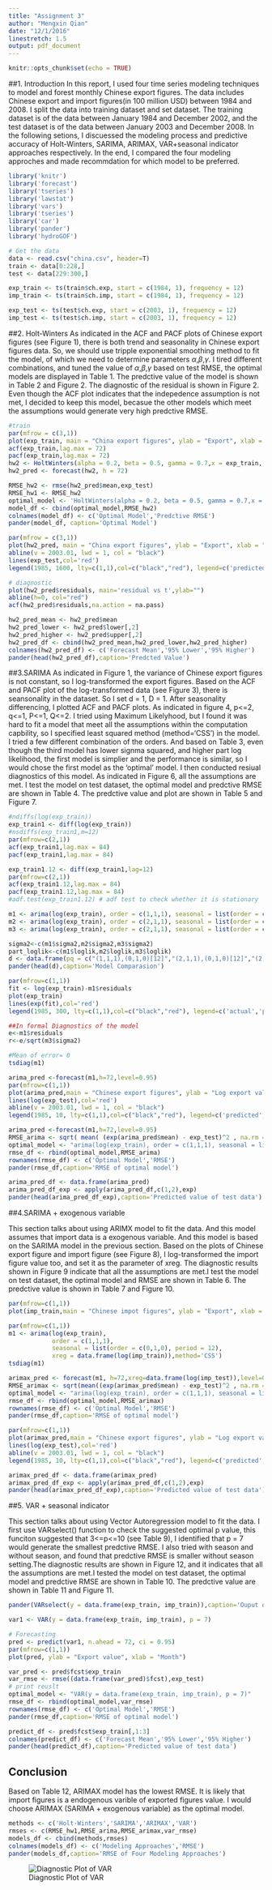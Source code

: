 ```yaml
---
title: "Assignment 3"
author: "Mengxin Qian"
date: "12/1/2016"
linestretch: 1.5
output: pdf_document
---
```


```r
knitr::opts_chunk$set(echo = TRUE)
```

##1. Introduction
In this report, I used four time series modeling techniques to model and forest monthly Chinese export figures. The data includes Chinese export and import figures(in 100 million USD) between 1984 and 2008. I split the data into training dataset and set dataset. The training dataset is of the data between January 1984 and December 2002, and the test dataset is of the data between January 2003 and December 2008. In the following setions, I discuessed the modeling process and predictive accuracy of Holt-Winters, SARIMA, ARIMAX, VAR+seasonal indicator approaches respectively. In the end, I compared the four modeling approches and made recommdation for which model to be preferred.

```r
library('knitr')
library('forecast')
library('tseries')
library('lawstat')
library('vars')
library('tseries')
library('car')
library('pander')
library('hydroGOF')

# Get the data
data <- read.csv("china.csv", header=T)
train <- data[0:228,]
test <- data[229:300,]

exp_train <- ts(train$ch.exp, start = c(1984, 1), frequency = 12)
imp_train <- ts(train$ch.imp, start = c(1984, 1), frequency = 12)

exp_test <- ts(test$ch.exp, start = c(2003, 1), frequency = 12)
imp_test <- ts(test$ch.imp, start = c(2003, 1), frequency = 12)
```

##2. Holt-Winters
As indicated in the ACF and PACF plots of Chinese export figures (see Figure 1), there is both trend and seasonality in Chinese export figures data. So, we should use tripple exponential smoothing method to fit the model, of which we need to determine parameters $\alpha$,$\beta$,$\gamma$. I tired different combinations, and tuned the value of $\alpha$,$\beta$,$\gamma$ based on test RMSE, the optimal models are displayed in Table 1. The predctive value of the model is shown in Table 2 and Figure 2. The diagnostic of the residual is shown in Figure 2. Even though the ACF plot indicates that the indepedence assumption is not met, I decided to keep this model, becasue the other models which meet the assumptions would generate very high predctive RMSE.

```r
#train
par(mfrow = c(3,1))
plot(exp_train, main = "China export figures", ylab = "Export", xlab = "Month")
acf(exp_train,lag.max = 72)
pacf(exp_train,lag.max = 72)
hw2 <- HoltWinters(alpha = 0.2, beta = 0.5, gamma = 0.7,x = exp_train, seasonal = "mult")
hw2_pred <- forecast(hw2, h = 72)
```

```r
RMSE_hw2 <- rmse(hw2_pred$mean,exp_test)
RMSE_hw1 <- RMSE_hw2
optimal_model <- 'HoltWinters(alpha = 0.2, beta = 0.5, gamma = 0.7,x = exp_train, seasonal = "mult")'
model_df <- cbind(optimal_model,RMSE_hw2)
colnames(model_df) <- c('Optimal Model','Predctive RMSE')
pander(model_df, caption='Optimal Model')
```

```r
par(mfrow = c(3,1))
plot(hw2_pred, main = "China export figures", ylab = "Export", xlab = "Month")
abline(v = 2003.01, lwd = 1, col = "black")
lines(exp_test,col='red')
legend(1985, 1600, lty=c(1,1),col=c("black","red"), legend=c('predicted','actual'))

# diagnostic
plot(hw2_pred$residuals, main='residual vs t',ylab="")
abline(h=0, col="red")
acf(hw2_pred$residuals,na.action = na.pass)
```

```r
hw2_pred_mean <- hw2_pred$mean
hw2_pred_lower <- hw2_pred$lower[,2]
hw2_pred_higher <- hw2_pred$upper[,2]
hw2_pred_df <- cbind(hw2_pred_mean,hw2_pred_lower,hw2_pred_higher)
colnames(hw2_pred_df) <- c('Forecast Mean','95% Lower','95% Higher')
pander(head(hw2_pred_df),caption='Predcted Value')
```

##3.SARIMA
As indicated in Figure 1, the variance of Chinese export figures is not constant, so I log-transformed the export figures. Based on the ACF and PACF plot of the log-transformed data (see Figure 3), there is seansonality in the dataset. So I set d = 1, D = 1. After seasonality differencing, I plotted ACF and PACF plots. As indicated in figure 4, p<=2, q<=1, P<=1, Q<=2. I tried using Maximum Likelyhood, but I found it was hard to fit a model that meet all the assumptions within the computation capbility, so I specified least squared method (method='CSS') in the model. I tried a few different combination of the orders. And based on Table 3, even though the third model has lower signma squared, and higher part log likelihood, the first model is simplier and the performance is similar, so I would chose the first model as the 'optimal' model. I then conducted resiual diagnostics of this model. As indicated in Figure 6, all the assumptions are met. I test the model on test dataset, the optimal model and predctive RMSE are shown in Table 4. The predctive value and plot are shown in Table 5 and Figure 7.

```r
#ndiffs(log(exp_train))
exp_train1 <- diff(log(exp_train))
#nsdiffs(exp_train1,m=12)
par(mfrow=c(2,1))
acf(exp_train1,lag.max = 84)
pacf(exp_train1,lag.max = 84)
```

```r
exp_train1.12 <- diff(exp_train1,lag=12)
par(mfrow=c(2,1))
acf(exp_train1.12,lag.max = 84)
pacf(exp_train1.12,lag.max = 84)
#adf.test(exp_train1.12) # adf test to check whether it is stationary
```

```r
m1 <- arima(log(exp_train), order = c(1,1,1), seasonal = list(order = c(0,1,0), period = 12), method='CSS')
m2 <- arima(log(exp_train), order = c(2,1,1), seasonal = list(order = c(0,1,0), period = 12), method='CSS')
m3 <- arima(log(exp_train), order = c(2,1,1), seasonal = list(order = c(1,1,0), period = 12), method='CSS')

sigma2<-c(m1$sigma2,m2$sigma2,m3$sigma2)
part_loglik<-c(m1$loglik,m2$loglik,m3$loglik)
d <- data.frame(pq = c("(1,1,1),(0,1,0)[12]","(2,1,1),(0,1,0)[12]","(2,1,1),(1,1,0)[12]"),sigma2,part_loglik)
pander(head(d),caption='Model Comparasion')
```

```r
par(mfrow=c(1,1))
fit <- log(exp_train)-m1$residuals
plot(exp_train)
lines(exp(fit),col='red')
legend(1985, 300, lty=c(1,1),col=c("black","red"), legend=c('actual','predict'))
```

```r
##In formal Diagnostics of the model
e<-m1$residuals
r<-e/sqrt(m3$sigma2)

#Mean of error= 0
tsdiag(m1)
```

```r
arima_pred <-forecast(m1,h=72,level=0.95)
par(mfrow=c(1,1))
plot(arima_pred,main = "Chinese export figures", ylab = "Log export value", xlab = "Month")
lines(log(exp_test),col='red')
abline(v = 2003.01, lwd = 1, col = "black")
legend(1985, 10, lty=c(1,1),col=c("black","red"), legend=c('predicted','actual'))
```

```r
arima_pred <-forecast(m1,h=72,level=0.95)
RMSE_arima <- sqrt( mean( (exp(arima_pred$mean) - exp_test)^2 , na.rm = TRUE ) )
optimal_model <- "arima(log(exp_train), order = c(1,1,1), seasonal = list(order = c(1,1,0), period = 12), method='CSS')"
rmse_df <- rbind(optimal_model,RMSE_arima)
rownames(rmse_df) <- c('Optimal Model','RMSE')
pander(rmse_df,caption='RMSE of optimal model')
```

```r
arima_pred_df <- data.frame(arima_pred)
arima_pred_df_exp <- apply(arima_pred_df,c(1,2),exp)
pander(head(arima_pred_df_exp),caption='Predicted value of test data')
```

##4.SARIMA + exogenous variable

This section talks about using ARIMX model to fit the data. And this model assumes that import data is a exogenous variable. And this model is based on the SARIMA model in the previous section. Based on the plots of Chinese export figure and import figure (see Figure 8), I log-transformed the import figure value too, and set it as the parameter of xreg. The diagnostic results shown in Figure 9 indicate that all the assumptions are met.I test the model on test dataset, the optimal model and RMSE are shown in Table 6. The predctive value is shown in Table 7 and Figure 10.

```r
par(mfrow=c(1,1))
plot(imp_train,main = "Chinese impot figures", ylab = "Export", xlab = "Month")
```

```r
par(mfrow=c(1,1))
m1 <- arima(log(exp_train), 
            order = c(1,1,1), 
            seasonal = list(order = c(0,1,0), period = 12),
            xreg = data.frame(log(imp_train)),method='CSS')
tsdiag(m1)
```

```r
arimax_pred <- forecast(m1, h=72,xreg=data.frame(log(imp_test)),level=0.95)
RMSE_arimax <- sqrt(mean((exp(arimax_pred$mean) - exp_test)^2 , na.rm = TRUE))
optimal_model <- "arima(log(exp_train), order = c(1,1,1), seasonal = list(order = c(0,1,0), period = 12), xreg = data.frame(log(imp_train)),method='CSS')"
rmse_df <- rbind(optimal_model,RMSE_arimax)
rownames(rmse_df) <- c('Optimal Model','RMSE')
pander(rmse_df,caption='RMSE of optimal model')
```

```r
par(mfrow=c(1,1))
plot(arimax_pred,main = "Chinese export figures", ylab = "Log export value", xlab = "Month")
lines(log(exp_test),col='red')
abline(v = 2003.01, lwd = 1, col = "black")
legend(1985, 10, lty=c(1,1),col=c("black","red"), legend=c('predicted','actual'))
```

```r
arimax_pred_df <- data.frame(arimax_pred)
arimax_pred_df_exp <- apply(arimax_pred_df,c(1,2),exp)
pander(head(arimax_pred_df_exp),caption='Predicted value of test data')
```

##5. VAR + seasonal indicator

This section talks about using Vector Autoregression model to fit the data. I first use VARselect() function to check the suggested optimal p value, this funciton suggested that 3<=p<=10 (see Table 9), I identified that p = 7 would generate the smallest predctive RMSE. I also tried with season and without season, and found that predctive RMSE is smaller without season setting.The diagnostic results are shown in Figure 12, and it indicates that all the assumptions are met.I tested the model on test dataset, the optimal model and predctive RMSE are shown in Table 10. The predctive value are shown in Table 11 and Figure 11. 

```r
pander(VARselect(y = data.frame(exp_train, imp_train)),caption='Ouput of VARselect')
```

```r
var1 <- VAR(y = data.frame(exp_train, imp_train), p = 7)
```

\newpage
```r
# Forecasting
pred <- predict(var1, n.ahead = 72, ci = 0.95)
par(mfrow=c(1,1))
plot(pred, ylab = "Export value", xlab = "Month")
```

```r
var_pred <- pred$fcst$exp_train
var_rmse <- rmse((data.frame(var_pred)$fcst),exp_test)
# print reuslt
optimal_model <- "VAR(y = data.frame(exp_train, imp_train), p = 7)"
rmse_df <- rbind(optimal_model,var_rmse)
rownames(rmse_df) <- c('Optimal Model','RMSE')
pander(rmse_df,caption='RMSE of optimal model')
```

```r
predict_df <- pred$fcst$exp_train[,1:3]
colnames(predict_df) <- c('Forecast Mean','95% Lower','95% Higher')
pander(head(predict_df),caption='Predicted value of test data')
```

## Conclusion
Based on Table 12, ARIMAX model has the lowest RMSE. It is likely that import figures is a endogenous varible of exported figures value. I would choose ARIMAX (SARIMA + exogenous variable) as the optimal model. 

```r
methods <- c('Holt-Winters','SARIMA','ARIMAX','VAR')
rmses <- c(RMSE_hw1,RMSE_arima,RMSE_arimax,var_rmse)
models_df <- cbind(methods,rmses)
colnames(models_df) <- c('Modeling Approaches','RMSE')
pander(models_df,caption='RMSE of Four Modeling Approaches')
```

![Diagnostic Plot of VAR](/Users/Mengxin/Desktop/TimeSeries/hw/hw3/Rplot.png)


